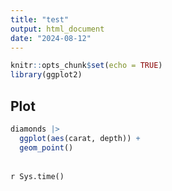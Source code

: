 ```yaml
---
title: "test"
output: html_document
date: "2024-08-12"
---
```


```r
knitr::opts_chunk$set(echo = TRUE)
library(ggplot2)
```

## Plot

```r
diamonds |> 
  ggplot(aes(carat, depth)) +
  geom_point()
```
<br>
`r Sys.time()`
